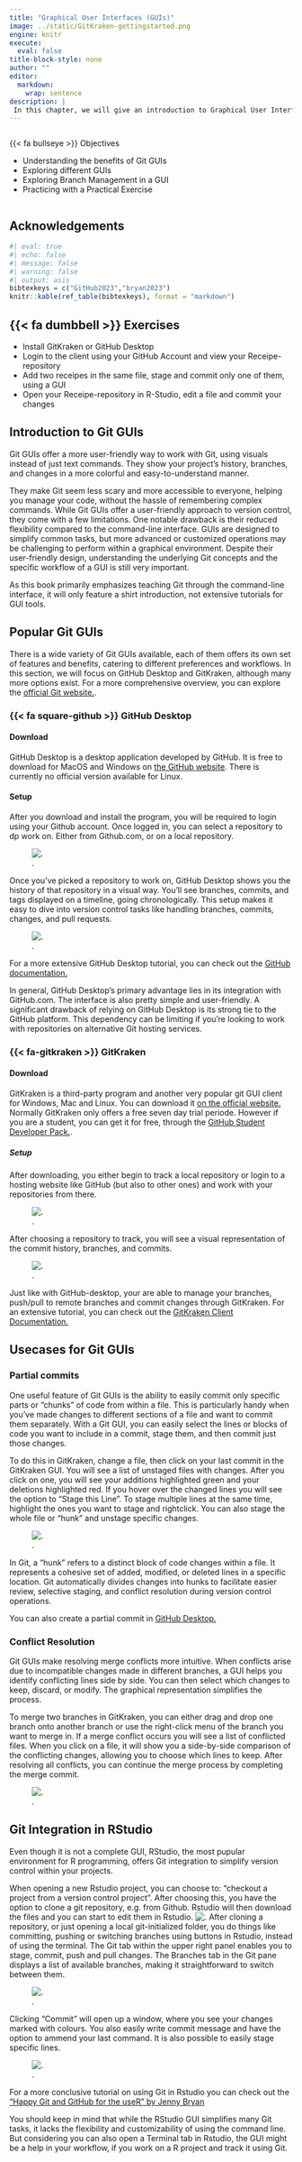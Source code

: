```yaml
---
title: "Graphical User Interfaces (GUIs)"
image: ../static/GitKraken-gettingstarted.png
engine: knitr
execute:
  eval: false
title-block-style: none
author: ""
editor: 
  markdown: 
    wrap: sentence
description: |
 In this chapter, we will give an introduction to Graphical User Interfaces for Git.
---
```


::: {.column width="100%"}
{{< fa bullseye >}} Objectives

-   Understanding the benefits of Git GUIs
-   Exploring different GUIs
-   Exploring Branch Management in a GUI
-   Practicing with a Practical Exercise

:::

## Acknowledgements

```r
#| eval: true
#| echo: false
#| message: false
#| warning: false
#| output: asis
bibtexkeys = c("GitHub2023","bryan2023")
knitr::kable(ref_table(bibtexkeys), format = "markdown")
```

## {{< fa dumbbell >}} Exercises

-   Install GitKraken or GitHub Desktop
-   Login to the client using your GitHub Account and view your Receipe-repository
-   Add two receipes in the same file, stage and commit only one of them, using a GUI
-   Open your Receipe-repository in R-Studio, edit a file and commit your changes

## Introduction to Git GUIs

Git GUIs offer a more user-friendly way to work with Git, using visuals instead of just text commands.
They show your project's history, branches, and changes in a more colorful and easy-to-understand manner.

They make Git seem less scary and more accessible to everyone, helping you manage your code, without the hassle of remembering complex commands.
While Git GUIs offer a user-friendly approach to version control, they come with a few limitations.
One notable drawback is their reduced flexibility compared to the command-line interface.
GUIs are designed to simplify common tasks, but more advanced or customized operations may be challenging to perform within a graphical environment.
Despite their user-friendly design, understanding the underlying Git concepts and the specific workflow of a GUI is still very important.

As this book primarily emphasizes teaching Git through the command-line interface, it will only feature a shirt introduction, not extensive tutorials for GUI tools.

## Popular Git GUIs

There is a wide variety of Git GUIs available, each of them offers its own set of features and benefits, catering to different preferences and workflows.
In this section, we will focus on GitHub Desktop and GitKraken, although many more options exist.
For a more comprehensive overview, you can explore the [official Git website.](https://git-scm.com/downloads/guis/).

### {{< fa square-github >}} GitHub Desktop

#### Download

GitHub Desktop is a desktop application developed by GitHub.
It is free to download for MacOS and Windows on [the GitHub website](https://desktop.github.com).
There is currently no official version available for Linux.

#### Setup

After you download and install the program, you will be required to login using your Github account.
Once logged in, you can select a repository to dp work on.
Either from Github.com, or on a local repository.

![.](../static/Github-desktop-gettingstarted.png){#fig-GHD_start}

Once you've picked a repository to work on, GitHub Desktop shows you the history of that repository in a visual way.
You'll see branches, commits, and tags displayed on a timeline, going chronologically.
This setup makes it easy to dive into version control tasks like handling branches, commits, changes, and pull requests.

![.](../static/GitHub-desktop-window.png){#fig-GHD_window}

For a more extensive GitHub Desktop tutorial, you can check out the [GitHub documentation.](https://docs.github.com/en/desktop/installing-and-configuring-github-desktop/overview/getting-started-with-github-desktop)

In general, GitHub Desktop's primary advantage lies in its integration with GitHub.com.
The interface is also pretty simple and user-friendly.
A significant drawback of relying on GitHub Desktop is its strong tie to the GitHub platform.
This dependency can be limiting if you're looking to work with repositories on alternative Git hosting services.

### {{< fa-gitkraken >}} GitKraken

#### Download

GitKraken is a third-party program and another very popular git GUI client for Windows, Mac and Linux.
You can download it [on the official website.](https://www.gitkraken.com)
Normally GitKraken only offers a free seven day trial periode.
However if you are a student, you can get it for free, through the [GitHub Student Developer Pack.](https://www.gitkraken.com/github-student-developer-pack).

##### Setup

After downloading, you either begin to track a local repository or login to a hosting website like GitHub (but also to other ones) and work with your repositories from there.

![.](../static/GitKraken-gettingstarted.png){#fig-GK_start}

After choosing a repository to track, you will see a visual representation of the commit history, branches, and commits.

![.](../static/GitKraken-window.png){#fig-GK_window}

Just like with GitHub-desktop, your are able to manage your branches, push/pull to remote branches and commit changes through GitKraken.
For an extensive tutorial, you can check out the [GitKraken Client Documentation.](https://help.gitkraken.com/gitkraken-client/gitkraken-client-home/)

## Usecases for Git GUIs

### Partial commits

One useful feature of Git GUIs is the ability to easily commit only specific parts or "chunks" of code from within a file.
This is particularly handy when you've made changes to different sections of a file and want to commit them separately.
With a Git GUI, you can easily select the lines or blocks of code you want to include in a commit, stage them, and then commit just those changes.

To do this in GitKraken, change a file, then click on your last commit in the GitKraken GUI. You will see a list of unstaged files with changes.
After you click on one, you will see your additions highlighted green and your deletions highlighted red.
If you hover over the changed lines you will see the option to "Stage this Line".
To stage multiple lines at the same time, highlight the ones you want to stage and rightclick.
You can also stage the whole file or "hunk" and unstage specific changes.

![.](../static/GitKraken-staging.png){#fig-GK_staging}

::: {.callout-tip title="What is a Hunk?" collapse="true"}
In Git, a "hunk" refers to a distinct block of code changes within a file.
It represents a cohesive set of added, modified, or deleted lines in a specific location.
Git automatically divides changes into hunks to facilitate easier review, selective staging, and conflict resolution during version control operations.
:::

You can also create a partial commit in [GitHub Desktop.](https://docs.github.com/en/desktop/contributing-and-collaborating-using-github-desktop/making-changes-in-a-branch/committing-and-reviewing-changes-to-your-project-in-github-desktop#creating-a-partial-commit)

### Conflict Resolution

Git GUIs make resolving merge conflicts more intuitive.
When conflicts arise due to incompatible changes made in different branches, a GUI helps you identify conflicting lines side by side.
You can then select which changes to keep, discard, or modify.
The graphical representation simplifies the process.

To merge two branches in GitKraken, you can either drag and drop one branch onto another branch or use the right-click menu of the branch you want to merge in.
If a merge conflict occurs you will see a list of conflicted files.
When you click on a file, it will show you a side-by-side comparison of the conflicting changes, allowing you to choose which lines to keep.
After resolving all conflicts, you can continue the merge process by completing the merge commit.

![.](../static/GitKraken-mergeconflict.png){#fig-GK_commit}

## Git Integration in RStudio

Even though it is not a complete GUI, RStudio, the most pupular environment for R programming, offers Git integration to simplify version control within your projects.

When opening a new Rstudio project, you can choose to: "checkout a project from a version control project".
After choosing this, you have the option to clone a git repository, e.g. from Github.
Rstudio will then download the files and you can start to edit them in Rstudio.
![.](../static/Rstudio-newproject.png){#fig-Rstudio_start} After cloning a repository, or just opening a local git-initialized folder, you do things like committing, pushing or switching branches using buttons in Rstudio, instead of using the terminal.
The Git tab within the upper right panel enables you to stage, commit, push and pull changes.
The Branches tab in the Git pane displays a list of available branches, making it straightforward to switch between them.

![.](../static/Rstudio-panels.png){#fig-Rstudio_window}

Clicking "Commit" will open up a window, where you see your changes marked with colours.
You also easily write commit message and have the option to ammend your last command.
It is also possible to easily stage specific lines.

![.](../static/Rstudio-commit.png){#fig-Rstudio_commit}

For a more conclusive tutorial on using Git in Rstudio you can check out the ["Happy Git and GitHub for the useR" by Jenny Bryan](https://happygitwithr.com/rstudio-git-github.html)

You should keep in mind that while the RStudio GUI simplifies many Git tasks, it lacks the flexibility and customizability of using the command line.
But considering you can also open a Terminal tab in Rstudio, the GUI might be a help in your workflow, if you work on a R project and track it using Git.

